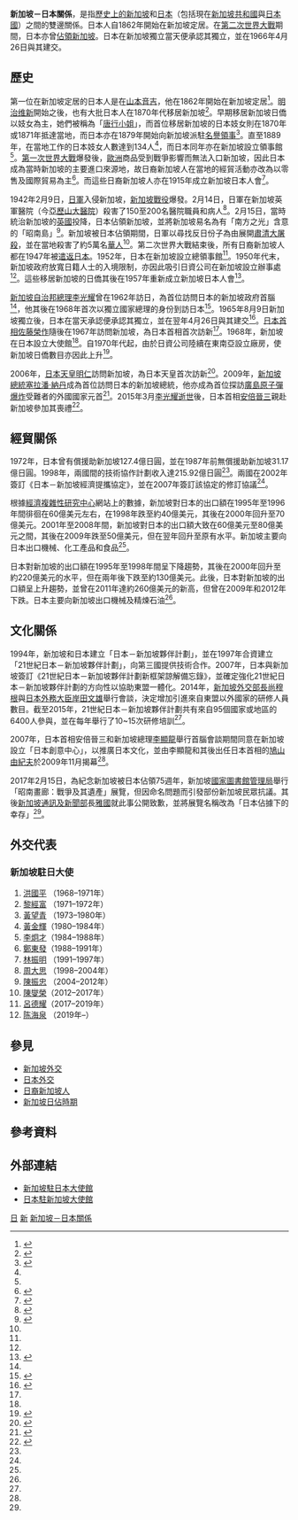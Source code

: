 {{Infobox bilateral relations|新加坡－日本|Singapore|Japan}}
'''新加坡－日本關係'''，是指[[新加坡歷史|歷史上的新加坡]]和[[日本歷史|日本]]（包括現在[[新加坡共和國|新加坡共和國]]與[[日本國|日本國]]）之間的雙邊關係。日本人自1862年開始在新加坡定居。在[[第二次世界大戰|第二次世界大戰]]期間，日本亦曾[[新加坡日佔時期|佔領新加坡]]。日本在新加坡獨立當天便承認其獨立，並在1966年4月26日與其建交。
==歷史==
第一位在新加坡定居的日本人是在[[山本音吉|山本音吉]]，他在1862年開始在新加坡定居<ref>{{cite web|last=Tan|first=Bonny|title=Yamamoto Otokichi|work=Singapore Infopedia|publisher=National Library Board|publication-place=Singapore|year=2008|url=http://infopedia.nl.sg/articles/SIP_1340_2008-03-05.html|deadurl=yes|archiveurl=https://web.archive.org/web/20090727205914/http://infopedia.nl.sg/articles/SIP_1340_2008-03-05.html|archivedate=2009-07-27}}</ref>。[[明治维新|明治维新]]開始之後，也有大批日本人在1870年代移居新加坡<ref name=shimizu>{{cite journal|title=Japan and Singapore in the world economy: Japan's economic advance into Singapore, 1870-1965|volume=5|series=Studies in the modern history of Asia|first=Hiroshi|last=Shimizu|first2=Hitoshi|last2=Hirakawa|publisher=Routledge|year=1999|isbn=978-0-415-19236-1}}</ref>。早期移居新加坡日僑以妓女為主，她們被稱為「[[唐行小姐|唐行小姐]]」，而首位移居新加坡的日本妓女則在1870年或1871年抵達當地，而日本亦在1879年開始向新加坡派駐[[領事|名譽領事]]<ref name=straitstimes>{{cite news|url=http://eresources.nlb.gov.sg/newspapers/Digitised/Article/straitstimes19810426-1.2.70.3?ST=1&AT=filter&K=prime+minister+of+japan+visits+Singapore&KA=prime+minister+of+japan+visits+Singapore&DF=&DT=&Display=0&AO=false&NPT=&L=&CTA=&NID=&CT=ARTICLE&WC=&YR=&QT=prime,minister,of,japan,visits,singapore&oref=article|title=Expanding scope of Singapore-Japan links|publisher=The Straits Times|date=1981-04-26|accessdate=2017-04-03|archive-date=2019-08-12|archive-url=https://web.archive.org/web/20190812110915/http://eresources.nlb.gov.sg/newspapers/Digitised/Article/straitstimes19810426-1.2.70.3?ST=1&AT=filter&K=prime+minister+of+japan+visits+Singapore&KA=prime+minister+of+japan+visits+Singapore&DF=&DT=&Display=0&AO=false&NPT=&L=&CTA=&NID=&CT=ARTICLE&WC=&YR=&QT=prime,minister,of,japan,visits,singapore&oref=article|dead-url=no}}</ref>。直至1889年，在當地工作的日本妓女人數達到134人<ref name=shimizu />，而日本同年亦在新加坡設立領事館<ref name=straitstimes />。[[第一次世界大戰|第一次世界大戰]]爆發後，[[歐洲|歐洲]]商品受到戰爭影響而無法入口新加坡，因此日本成為當時新加坡的主要進口來源地，故日裔新加坡人在當地的經貿活動亦改為以零售及國際貿易為主<ref>{{cite journal|title=The Japanese in colonial Southeast Asia|volume=3|series=Southeast Asian Publications|editor1-first=Saya|editor1-last=Shiraishi|editor2-first=Takashi|editor2-last=Shiraishi|publisher=Cornell University|year=1993|isbn=978-0-87727-402-5}}</ref>。而這些日裔新加坡人亦在1915年成立新加坡日本人會<ref>{{cite web|url=http://www.jas.org.sg/aboutus/about1_ja.html|script-title=ja:シンガポール日本人会について|publisher=シンガポール日本人-{会}-|accessdate=2017-04-03|language=ja}}</ref>。

1942年2月9日，[[日軍|日軍]]入侵新加坡，[[新加坡戰役|新加坡戰役]]爆發。2月14日，日軍在新加坡英軍醫院（今[[亞歷山大醫院|亞歷山大醫院]]）殺害了150至200名醫院職員和病人<ref>{{cite web|url=http://eresources.nlb.gov.sg/infopedia/articles/SIP_2014-04-07_090735.html|title=Alexandra Hospital massacre|work=Singapore Infopedia|publisher=National Library Board, Singapore|date=2014-04-03|accessdate=2017-04-02|archive-date=2021-02-14|archive-url=https://web.archive.org/web/20210214194948/https://eresources.nlb.gov.sg/infopedia/articles/SIP_2014-04-07_090735.html|dead-url=no}}</ref>。2月15日，當時統治新加坡的[[英國|英國]]投降，日本佔領新加坡，並將新加坡易名為有「南方之光」含意的「昭南島」<ref name=oncc>{{cite news|url=http://hk.on.cc/int/bkn/cnt/news/20170219/bknint-20170219050208962-0219_17011_001.html|title=星洲「昭南」日佔時期展覽　勾傷痛換名字|publisher=東方日報|date=2017-02-19|accessdate=2017-04-02|archive-date=2019-11-11|archive-url=https://web.archive.org/web/20191111102912/https://hk.on.cc/int/bkn/cnt/news/20170219/bknint-20170219050208962-0219_17011_001.html|dead-url=no}}</ref>。新加坡被日本佔領期間，日軍以尋找反日份子為由展開[[肅清大屠殺|肅清大屠殺]]，並在當地殺害了約5萬名[[新加坡華人|華人]]<ref name=oncc />。第二次世界大戰結束後，所有日裔新加坡人都在1947年被[[引揚歸國|遣返日本]]。1952年，日本在新加坡設立總領事館<ref name=straitstimes />。1950年代末，新加坡政府放寬日籍人士的入境限制，亦因此吸引日資公司在新加坡設立辦事處<ref name=shimizu />。這些移居新加坡的日僑其後在1957年重新成立新加坡日本人會<ref>{{cite journal|title=Post-mortem identity and burial obligation: on blood relations, place relations, and associational relations in the Japanese community of Singapore|first=Yun-hui Timothy|last=Tsu|editor-first=Hirochika|editor-last=Nakamaki|publication-place=Osaka, Japan|publisher=National Museum of Ethnology|year=2002|series=Senri Ethnological Studies|volume=62|work=The culture of association and associations in contemporary Japanese society|pages=93–114|oclc=128864303|url=http://ir.minpaku.ac.jp/dspace/bitstream/10502/1002/1/SES62_009.pdf|deadurl=yes|archiveurl=https://web.archive.org/web/20110722073336/http://ir.minpaku.ac.jp/dspace/bitstream/10502/1002/1/SES62_009.pdf|archivedate=2011-07-22}}</ref>。

[[新加坡總理|新加坡自治邦總理]][[李光耀|李光耀]]曾在1962年訪日，為首位訪問日本的新加坡政府首腦<ref name=straitstimes />，他其後在1968年首次以獨立國家總理的身份到訪日本<ref>{{cite news|url=http://www.japantimes.co.jp/news/2015/03/23/national/politics-diplomacy/japanese-leaders-pay-tribute-singapores-lee/#.WOLX0jvyvIU|first=MASAAKI|last=KAMEDA|script-title=en:Singapore’s Lee Kuan Yew was among ‘greatest leaders,’ Abe says|publisher=The Japan Times|date=2015-03-23|accessdate=2017-04-03|archive-date=2019-11-30|archive-url=https://web.archive.org/web/20191130233459/https://www.japantimes.co.jp/news/2015/03/23/national/politics-diplomacy/japanese-leaders-pay-tribute-singapores-lee/#.WOLX0jvyvIU|dead-url=no}}</ref>。1965年8月9日新加坡獨立後，日本在當天承認便承認其獨立，並在翌年4月26日與其建交<ref name=mofa>{{cite web|url=http://www.mofa.go.jp/mofaj/area/singapore/data.html|script-title=ja:シンガポール共和国|publisher=外-{務}-省|date=2017-03-01|accessdate=2017-04-03|language=ja}}</ref>。[[日本首相|日本首相]][[佐藤榮作|佐藤榮作]]隨後在1967年訪問新加坡，為日本首相首次訪新<ref name=straitstimes />。1968年，新加坡在日本設立大使館<ref name=straitstimes />。自1970年代起，由於日資公司陸續在東南亞設立廠房，使新加坡日僑數目亦因此上升<ref>{{cite book|last=Ben-Ari|first=Eyal|chapter=The Japanese in Singapore: The Dynamics of an Expatriate Community|pages=116–146|title=Global Japan: the experience of Japan's new immigrant and overseas communities|editor-first=Roger|editor-last=Goodman|publisher=Routledge|year=2003|isbn=978-0-415-29741-7}}</ref>。

2006年，[[日本天皇|日本天皇]][[明仁|明仁]]訪問新加坡，為日本天皇首次訪新<ref>{{cite web|url=https://www.mfa.gov.sg/content/mfa/overseasmission/tokyo/press_statements_speeches/2007/200704/press_200704_02.html|title=STATE VISIT TO SINGAPORE BY THEIR MAJESTIES EMPEROR AKIHITO AND EMPRESS MICHIKO OF JAPAN, 8-10 JUNE 2006|publisher=MINISTRY OF FOREIGN AFFAIRS, SINGAPORE|date=2006-06-07|accessdate=2017-04-07|archive-date=2019-01-23|archive-url=https://web.archive.org/web/20190123184710/https://www.mfa.gov.sg/content/mfa/overseasmission/tokyo/press_statements_speeches/2007/200704/press_200704_02.html|dead-url=no}}</ref>。2009年，[[新加坡總統|新加坡總統]][[塞拉潘·納丹|塞拉潘·納丹]]成為首位訪問日本的新加坡總統，他亦成為首位探訪[[廣島原子彈爆炸|廣島原子彈爆炸]]受難者的外國國家元首<ref>{{cite news|url=http://www.straitstimes.com/asia/east-asia/president-tony-tan-on-nine-day-state-visit-to-japan-from-monday-with-stops-in-tokyo|title=President Tony Tan on nine-day state visit to Japan from Monday, with stops in Tokyo, Kyoto and Miyagi|publisher=The Straits Times|date=2016-10-27|accessdate=2017-04-07|archive-date=2019-11-30|archive-url=https://web.archive.org/web/20191130020748/https://www.straitstimes.com/asia/east-asia/president-tony-tan-on-nine-day-state-visit-to-japan-from-monday-with-stops-in-tokyo|dead-url=no}}</ref>。2015年3月[[李光耀逝世|李光耀逝世]]後，日本首相[[安倍晉三|安倍晉三]]親赴新加坡參加其喪禮<ref>{{cite web|title = Abe to fly to Singapore for Lee's state funeral|url = http://www3.nhk.or.jp/nhkworld/english/news/20150326_28.html|publisher = NHK World|archive-url = https://web.archive.org/web/20150402090448/http://www3.nhk.or.jp/nhkworld/english/news/20150326_28.html|dead-url = yes|archivedate = 2015-04-02|accessdate = 2017-04-07|date = 2015-03-26}}</ref>。

==經貿關係==
{{Gallery
|title=新加坡與日本貿易（1995年至2014年）
|width=480
|height=210
|align=center
|lines=1
|File:Singapore's exports to Japan.svg|新加坡到日本的出口貿易<ref name=tradea>{{cite web|author1=Alexander Simoes|title=What does 新加坡 export to 日本? (1995-2014)|url=http://atlas.media.mit.edu/zh/visualize/stacked/hs92/export/sgp/jpn/show/1995.2014/|website=Observatory of Economic Complexity|accessdate=2016-05-19}}</ref>
|File:Japan's exports to Singapore.svg|日本到新加坡的出口貿易<ref name=tradeb>{{cite web|author1=Alexander Simoes|title=What does 日本 export to 新加坡? (1995-2014)|url=http://atlas.media.mit.edu/zh/visualize/stacked/hs92/export/jpn/sgp/show/1995.2014/|website=Observatory of Economic Complexity|accessdate=2016-05-19}}</ref>
}}
1972年，日本曾有償援助新加坡127.4億日圓，並在1987年前無償援助新加坡31.17億日圓。1998年，兩國間的技術協作計劃收入達215.92億日圓<ref name=mofa />。兩國在2002年簽訂《日本－新加坡經濟提攜協定》，並在2007年簽訂該協定的修訂協議<ref name=mofa />。

根據[[經濟複雜性研究中心|經濟複雜性研究中心]]網站上的數據，新加坡對日本的出口額在1995年至1996年間徘徊在60億美元左右，在1998年跌至約40億美元，其後在2000年回升至70億美元。2001年至2008年間，新加坡對日本的出口額大致在60億美元至80億美元之間，其後在2009年跌至50億美元，但在翌年回升至原有水平。新加坡主要向日本出口機械、化工產品和食品<ref name=tradea />。

日本對新加坡的出口額在1995年至1998年間呈下降趨勢，其後在2000年回升至約220億美元的水平，但在兩年後下跌至約130億美元。此後，日本對新加坡的出口額呈上升趨勢，並曾在2011年達約260億美元的新高，但曾在2009年和2012年下跌。日本主要向新加坡出口機械及精煉石油<ref name=tradeb />。

==文化關係==
1994年，新加坡和日本建立「日本－新加坡夥伴計劃」，並在1997年合資建立「21世紀日本－新加坡夥伴計劃」，向第三國提供技術合作。2007年，日本與新加坡簽訂《21世紀日本－新加坡夥伴計劃新框架諒解備忘錄》，並確定強化21世紀日本－新加坡夥伴計劃的方向性以協助東盟一體化。2014年，[[新加坡外交部長|新加坡外交部長]][[尚穆根|尚穆根]]與[[外務大臣_(日本)|日本外務大臣]][[岸田文雄|岸田文雄]]舉行會談，決定增加引進來自東盟以外國家的研修人員數目。截至2015年，21世紀日本－新加坡夥伴計劃共有來自95個國家或地區的6400人參與，並在每年舉行了10~15次研修培訓<ref name=mofa />。

2007年，日本首相安倍晉三和新加坡總理[[李顯龍|李顯龍]]舉行首腦會談期間同意在新加坡設立「日本創意中心」，以推廣日本文化，並由李顯龍和其後出任日本首相的[[鳩山由紀夫|鳩山由紀夫]]於2009年11月揭幕<ref name=mofa />。

2017年2月15日，為紀念新加坡被日本佔領75週年，新加坡[[國家圖書館管理局|國家圖書館管理局]]舉行「昭南畫廊：戰爭及其遺產」展覽，但因命名問題而引發部份新加坡民眾抗議。其後[[新加坡通訊及新聞部|新加坡通訊及新聞部]]長[[雅國|雅國]]就此事公開致歉，並將展覽名稱改為「日本佔據下的幸存」<ref name=oncc />。

==外交代表==
===新加坡駐日大使===
# [[洪國平|洪國平]]<!--Ang Kok Peng-->（1968–1971年）
# [[黎經富|黎經富]]<!--Loy Keng Foo-->（1971–1972年）
# [[黃望青|黃望青]]<!--Wee Mon Cheng-->（1973–1980年）
# [[黃金輝|黃金輝]]（1980–1984年）
# [[李炯才|李炯才]]（1984–1988年）
# [[鄭東發|鄭東發]]（1988–1991年）
# [[林振明|林振明]]<!--Lim Chin Beng-->（1991–1997年）
# [[周大思|周大思]]<!--Chew Tai Soo-->（1998–2004年）
# [[陳振忠|陳振忠]]<!--Tan Chin Tiong-->（2004–2012年）
# [[陳燮榮|陳燮榮]]（2012–2017年）
# [[呂德耀|呂德耀]]（2017–2019年）
# [[陈海泉|陈海泉]]<!--Peter Tan Hai Chuan-->（2019年–）

==參見==
{{Portal box|新加坡|日本|國際關係}}
*[[新加坡外交|新加坡外交]]
*[[日本外交|日本外交]]
*[[日裔新加坡人|日裔新加坡人]]
*[[新加坡日佔時期|新加坡日佔時期]]

==參考資料==
{{reflist|2}}

==外部連結==
*[https://www.mfa.gov.sg/content/mfa/overseasmission/tokyo.html 新加坡駐日本大使館] {{Wayback|url=https://www.mfa.gov.sg/content/mfa/overseasmission/tokyo.html |date=20181113171619 }}
*[http://www.sg.emb-japan.go.jp/itprtop_ja/index.html 日本駐新加坡大使館] {{Wayback|url=http://www.sg.emb-japan.go.jp/itprtop_ja/index.html |date=20210202105542 }}
{{新加坡外交}}
{{日本外交}}
[[Category:新加坡雙邊關係|日]]
[[Category:日本雙邊關係|新]]
[[Category:新加坡－日本關係|]]
